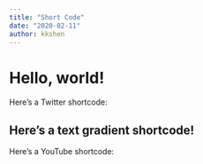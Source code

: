 ```yaml
---
title: "Short Code"
date: "2020-02-11"
author: kkshen
---
```


# Hello, world!

Here’s a Twitter shortcode:

## Here’s a text gradient shortcode!

Here’s a YouTube shortcode:
